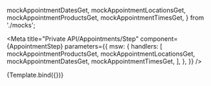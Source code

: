 

  mockAppointmentDatesGet,
  mockAppointmentLocationsGet,
  mockAppointmentProductsGet,
  mockAppointmentTimesGet,
} from './mocks';

<Meta
  title="Private API/Appointments/Step"
  component={AppointmentStep}
  parameters={{
    msw: {
      handlers: [
        mockAppointmentProductsGet,
        mockAppointmentLocationsGet,
        mockAppointmentDatesGet,
        mockAppointmentTimesGet,
      ],
    },
  }}
/>


<Canvas>
  <Story
    name="Default"
    decorators={[ConfigDecorator]}
    parameters={{
      docs: {
        source: {
          type: 'dynamic',
          excludeDecorators: true,
        },
      },
      controls: {hideNoControlsWarning: true},
    }}
  >
    {Template.bind({})}
  </Story>
</Canvas>

<ArgsTable of={AppointmentStep} />
